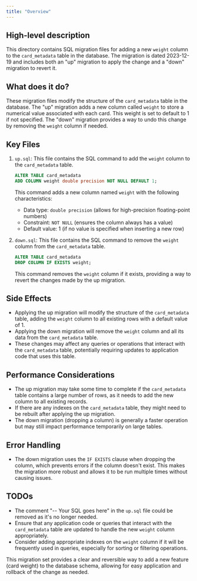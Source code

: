 ```yaml
---
title: "Overview"
---
```


## High-level description
This directory contains SQL migration files for adding a new `weight` column to the `card_metadata` table in the database. The migration is dated 2023-12-19 and includes both an "up" migration to apply the change and a "down" migration to revert it.

## What does it do?
These migration files modify the structure of the `card_metadata` table in the database. The "up" migration adds a new column called `weight` to store a numerical value associated with each card. This weight is set to default to 1 if not specified. The "down" migration provides a way to undo this change by removing the `weight` column if needed.

## Key Files

1. `up.sql`: This file contains the SQL command to add the `weight` column to the `card_metadata` table.

   ```sql
   ALTER TABLE card_metadata
   ADD COLUMN weight double precision NOT NULL DEFAULT 1;
   ```

   This command adds a new column named `weight` with the following characteristics:
   - Data type: `double precision` (allows for high-precision floating-point numbers)
   - Constraint: `NOT NULL` (ensures the column always has a value)
   - Default value: 1 (if no value is specified when inserting a new row)

2. `down.sql`: This file contains the SQL command to remove the `weight` column from the `card_metadata` table.

   ```sql
   ALTER TABLE card_metadata
   DROP COLUMN IF EXISTS weight;
   ```

   This command removes the `weight` column if it exists, providing a way to revert the changes made by the up migration.

## Side Effects
- Applying the up migration will modify the structure of the `card_metadata` table, adding the `weight` column to all existing rows with a default value of 1.
- Applying the down migration will remove the `weight` column and all its data from the `card_metadata` table.
- These changes may affect any queries or operations that interact with the `card_metadata` table, potentially requiring updates to application code that uses this table.

## Performance Considerations
- The up migration may take some time to complete if the `card_metadata` table contains a large number of rows, as it needs to add the new column to all existing records.
- If there are any indexes on the `card_metadata` table, they might need to be rebuilt after applying the up migration.
- The down migration (dropping a column) is generally a faster operation but may still impact performance temporarily on large tables.

## Error Handling
- The down migration uses the `IF EXISTS` clause when dropping the column, which prevents errors if the column doesn't exist. This makes the migration more robust and allows it to be run multiple times without causing issues.

## TODOs
- The comment "-- Your SQL goes here" in the `up.sql` file could be removed as it's no longer needed.
- Ensure that any application code or queries that interact with the `card_metadata` table are updated to handle the new `weight` column appropriately.
- Consider adding appropriate indexes on the `weight` column if it will be frequently used in queries, especially for sorting or filtering operations.

This migration set provides a clear and reversible way to add a new feature (card weight) to the database schema, allowing for easy application and rollback of the change as needed.
